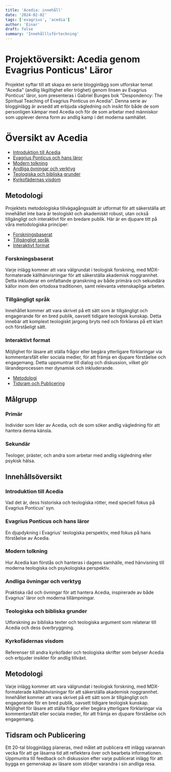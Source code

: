 ```yaml
---
title: 'Acedia: innehåll'
date: '2024-02-02'
tags: ['evagrius', 'acedia']
author: 'Einar'
draft: false
summary: 'Innehålllsförteckning'
---
```


# Projektöversikt: Acedia genom Evagrius Ponticus' Läror

Projektet syftar till att skapa en serie blogginlägg som utforskar temat "Acedia" (andlig likgiltighet eller tröghet) genom linsen av Evagrius Ponticus' läror, som presenteras i Gabriel Bunges bok "Despondency: The Spiritual Teaching of Evagrius Ponticus on Acedia". Denna serie av blogginlägg är avsedd att erbjuda vägledning och insikt för både de som personligen kämpar med Acedia och för de som arbetar med människor som upplever denna form av andlig kamp i det moderna samhället.

# Översikt av Acedia

- [Introduktion till Acedia](/blog/acedia/introduktion-till-acedia)
- [Evagrius Ponticus och hans läror](/blog/acedia/evagrius-ponticus-och-hans-laror)
- [Modern tolkning](#modern-tolkning)
- [Andliga övningar och verktyg](#andliga-övningar-och-verktyg)
- [Teologiska och bibliska grunder](#teologiska-och-bibliska-grunder)
- [Kyrkofädernas visdom](#kyrkofädernas-visdom)

## Metodologi

Projektets metodologiska tillvägagångssätt är utformat för att säkerställa att innehållet inte bara är teologiskt och akademiskt robust, utan också tillgängligt och interaktivt för en bredare publik. Här är en djupare titt på våra metodologiska principer:

- [Forskningsbaserat](#forskningsbaserat)
- [Tillgängligt språk](#tillgängligt-språk)
- [Interaktivt format](#interaktivt-format)

### Forskningsbaserat

Varje inlägg kommer att vara välgrundat i teologisk forskning, med MDX-formaterade källhänvisningar för att säkerställa akademisk noggrannhet. Detta inkluderar en omfattande granskning av både primära och sekundära källor inom den ortodoxa traditionen, samt relevanta vetenskapliga arbeten.

### Tillgängligt språk

Innehållet kommer att vara skrivet på ett sätt som är tillgängligt och engagerande för en bred publik, oavsett tidigare teologisk kunskap. Detta innebär att komplext teologiskt jargong bryts ned och förklaras på ett klart och förståeligt sätt.

### Interaktivt format

Möjlighet för läsare att ställa frågor eller begära ytterligare förklaringar via kommentarsfält eller sociala medier, för att främja en djupare förståelse och engagemang. Detta uppmuntrar till dialog och diskussion, vilket gör lärandeprocessen mer dynamisk och inkluderande.

- [Metodologi](#metodologi)
- [Tidsram och Publicering](#tidsram-och-publicering)

## Målgrupp

### Primär

Individer som lider av Acedia, och de som söker andlig vägledning för att hantera denna känsla.

### Sekundär

Teologer, präster, och andra som arbetar med andlig vägledning eller psykisk hälsa.

## Innehållsöversikt

### Introduktion till Acedia

Vad det är, dess historiska och teologiska rötter, med speciell fokus på Evagrius Ponticus' syn.

### Evagrius Ponticus och hans läror

En djupdykning i Evagrius' teologiska perspektiv, med fokus på hans förståelse av Acedia.

### Modern tolkning

Hur Acedia kan förstås och hanteras i dagens samhälle, med hänvisning till moderna teologiska och psykologiska perspektiv.

### Andliga övningar och verktyg

Praktiska råd och övningar för att hantera Acedia, inspirerade av både Evagrius' läror och moderna tillämpningar.

### Teologiska och bibliska grunder

Utforskning av bibliska texter och teologiska argument som relaterar till Acedia och dess överbryggning.

### Kyrkofädernas visdom

Referenser till andra kyrkofäder och teologiska skrifter som belyser Acedia och erbjuder insikter för andlig tillväxt.

## Metodologi

Varje inlägg kommer att vara välgrundat i teologisk forskning, med MDX-formaterade källhänvisningar för att säkerställa akademisk noggrannhet. Innehållet kommer att vara skrivet på ett sätt som är tillgängligt och engagerande för en bred publik, oavsett tidigare teologisk kunskap. Möjlighet för läsare att ställa frågor eller begära ytterligare förklaringar via kommentarsfält eller sociala medier, för att främja en djupare förståelse och engagemang.

## Tidsram och Publicering

Ett 20-tal blogginlägg planeras, med målet att publicera ett inlägg varannan vecka för att ge läsarna tid att reflektera över och bearbeta informationen. Uppmuntra till feedback och diskussion efter varje publicerat inlägg för att bygga en gemenskap av läsare som stödjer varandra i sin andliga resa.
